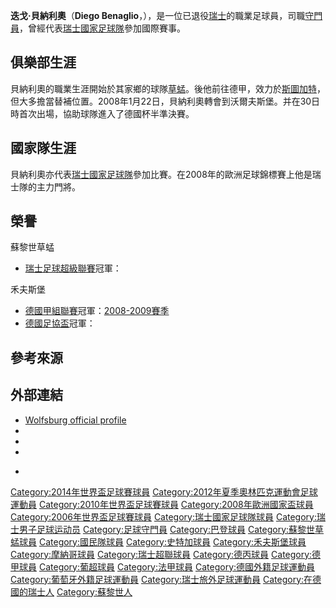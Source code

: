 {{noteta
|G1=德甲
|G2=Football
|G3=uefa
|T=zh-hans:迭戈·贝纳利奥;zh-hk:迪亞高·比拿利奧;zh-tw:迭戈·貝納利奧;
|1=zh-hans:贝纳利奥;zh-hk:比拿利奧;zh-tw:貝納利奧;
|2=zh-hans:迭戈;zh-hk:迪亞高;zh-tw:迭戈;
}}
{{Infobox football biography
| name = 迭戈·貝納利奧<br />''Diego Benaglio''
| image = 080603 benaglio01.jpg
| fullname = Diego Orlando Benaglio<ref>{{cite news|url=http://www.fifadata.com/document/fwc/2014/pdf/fwc_2014_squadlists.pdf|title=2014 FIFA World Cup Brazil: List of players|publisher=FIFA.com|page=30|accessdate=11 June 2014|format=PDF|archive-date=2017-03-24|archive-url=https://web.archive.org/web/20170324212105/http://www.fifadata.com/document/fwc/2014/pdf/fwc_2014_squadlists.pdf|dead-url=no}}</ref>
| nickname           = 
| birth_date = {{Birth date and age|1983|9|8|df=y}}
| birth_place = [[瑞士|瑞士]][[苏黎世|苏黎世]]
| height = {{convert|1.94|m|ftin|abbr=on}}
| currentclub = 
| clubnumber = 
| position           = [[守門員|守門員]]
| youthyears1 = 1993–1997 | youthclubs1 = Spreitenbach
| youthyears2 = 1997–1999 | youthclubs2 = [[巴登足球俱樂部|巴登]]
| youthyears3 = 1999–2002 | youthclubs3 = [[蘇黎世草蜢足球俱樂部|草蜢]] 
| years1 = 2002–2005 | clubs1 = [[斯图加特体育俱乐部|斯图加特]] | caps1 = 0 | goals1 = 0
| years2 = 2003–2005 | clubs2 = [[斯圖加特二隊|斯圖加特二隊]] | caps2 = 54 | goals2 = 0
| years3 = 2005–2008 | clubs3 = [[國民體育會_(葡萄牙)|國民體育會]] | caps3 = 69 | goals3 = 0
| years4 = 2008–2017 | clubs4 = [[沃爾夫斯堡足球俱樂部|沃爾夫斯堡]] | caps4 = 259 | goals4 = 0
| years5 = 2017–2020 | clubs5 = [[摩納哥足球會|摩納哥]] | caps5 = 26 | goals5 = 0
| totalcaps = | totalgoals = 
| nationalyears1 = 2001 | nationalteam1 = [[瑞士19歲以下國家足球隊|瑞士U19]] | nationalcaps1 = 3 | nationalgoals1 = 0
| nationalyears2 = 2002 | nationalteam2 = 瑞士U20 | nationalcaps2 = 1 | nationalgoals2 = 0
| nationalyears3 = 2003–2005 | nationalteam3 = [[瑞士21歲以下國家足球隊|瑞士U21]]| nationalcaps3 = 15 | nationalgoals3 = 0
| nationalyears4 = 2006–2014 | nationalteam4 = [[瑞士國家足球隊|瑞士]] | nationalcaps4 = 61 | nationalgoals4 = 0
| nationalyears5 = 2012 | nationalteam5 = [[瑞士23歲以下國家足球隊|瑞士國奥隊]] | nationalcaps5 = 4 | nationalgoals5 = 0
| pcupdate           = 2017年6月16日
| ntupdate           = 
}}
'''迭戈·貝納利奧'''（'''Diego Benaglio'''，{{bd|1983年|9月8日|catidx=Benaglio, Diego}}），是一位已退役[[瑞士|瑞士]]的職業足球員，司職[[守門員|守門員]]，曾經代表[[瑞士國家足球隊|瑞士國家足球隊]]參加國際賽事。

==俱樂部生涯==
貝納利奧的職業生涯開始於其家鄉的球隊[[蘇黎世草蜢足球俱樂部|草蜢]]。後他前往德甲，效力於[[斯圖加特足球俱樂部|斯圖加特]]，但大多擔當替補位置。2008年1月22日，貝納利奧轉會到沃爾夫斯堡。并在30日時首次出場，協助球隊進入了德國杯半準決賽。

==國家隊生涯==
貝納利奧亦代表[[瑞士國家足球隊|瑞士國家足球隊]]參加比賽。在2008年的歐洲足球錦標賽上他是瑞士隊的主力門將。

== 榮譽 ==
;蘇黎世草蜢
* [[瑞士足球超級聯賽|瑞士足球超級聯賽]]冠軍：{{tsl|en|2000–01 Swiss Football League||2000-2001賽季}}

;禾夫斯堡
* [[德甲|德國甲組聯賽]]冠軍：[[2008年至2009年德國足球甲級聯賽|2008-2009賽季]]
* [[德國足協盃|德國足協盃]]冠軍：{{tsl|en|2014–15 DFB-Pokal||2014-2015賽季}}

==參考來源==
{{reflist}}

==外部連結==
*[https://web.archive.org/web/20141027020314/https://www.vfl-wolfsburg.de/info/profis/kader/tor/diego-benaglio.html Wolfsburg official profile] {{de icon}} 
*{{Fussballdaten|benagliodiego}}
*{{ForaDeJogo|198309080001}}
*{{NFT player|pid=14437}}
*{{Official website|http://www.diego-benaglio.ch/}} {{de icon}}

{{2006年世界盃足球賽瑞士參賽名單}}
{{2008年歐洲足球錦標賽瑞士參賽名單}}
{{Switzerland Squad 2010 FIFA World Cup}}
{{2014年世界杯足球赛瑞士参赛名单}}

{{DEFAULTSORT:Benaglio, Diego}}
[[Category:2014年世界盃足球賽球員|Category:2014年世界盃足球賽球員]]
[[Category:2012年夏季奧林匹克運動會足球運動員|Category:2012年夏季奧林匹克運動會足球運動員]]
[[Category:2010年世界盃足球賽球員|Category:2010年世界盃足球賽球員]]
[[Category:2008年歐洲國家盃球員|Category:2008年歐洲國家盃球員]]
[[Category:2006年世界盃足球賽球員|Category:2006年世界盃足球賽球員]]
[[Category:瑞士國家足球隊球員|Category:瑞士國家足球隊球員]]
[[Category:瑞士男子足球运动员|Category:瑞士男子足球运动员]]
[[Category:足球守門員|Category:足球守門員]]
[[Category:巴登球員|Category:巴登球員]]
[[Category:蘇黎世草蜢球員|Category:蘇黎世草蜢球員]]
[[Category:國民隊球員|Category:國民隊球員]]
[[Category:史特加球員|Category:史特加球員]]
[[Category:禾夫斯堡球員|Category:禾夫斯堡球員]]
[[Category:摩納哥球員|Category:摩納哥球員]]
[[Category:瑞士超聯球員|Category:瑞士超聯球員]]
[[Category:德丙球員|Category:德丙球員]]
[[Category:德甲球員|Category:德甲球員]]
[[Category:葡超球員|Category:葡超球員]]
[[Category:法甲球員|Category:法甲球員]]
[[Category:德國外籍足球運動員|Category:德國外籍足球運動員]]
[[Category:葡萄牙外籍足球運動員|Category:葡萄牙外籍足球運動員]]
[[Category:瑞士旅外足球運動員|Category:瑞士旅外足球運動員]]
[[Category:在德國的瑞士人|Category:在德國的瑞士人]]
[[Category:蘇黎世人|Category:蘇黎世人]]